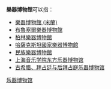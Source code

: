 '''樂器博物館'''可以指：

* [[樂器博物館_(米蘭)|樂器博物館 (米蘭)]]
* [[布魯塞爾樂器博物館|布魯塞爾樂器博物館]]
* [[柏林樂器博物館|柏林樂器博物館]]
* [[哈薩克斯坦國家樂器博物館|哈薩克斯坦國家樂器博物館]]
* [[民族樂器博物館|民族樂器博物館]]
* [[上海音乐学院东方乐器博物馆|上海音乐学院东方乐器博物馆]]
* [[古希腊、拜占廷与后拜占庭乐器博物馆|古希腊、拜占廷与后拜占庭乐器博物馆]]

{{disambig|cat=五字建築物消歧義}}
[[category:乐器博物馆|]]